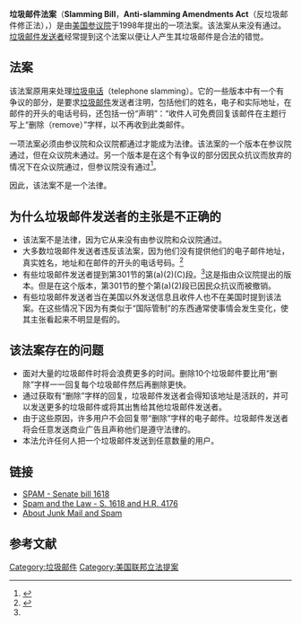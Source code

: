 '''垃圾邮件法案'''（'''Slamming Bill'''，'''Anti-slamming Amendments Act'''（反垃圾邮件修正法），{{USBill|105|S|1618}}）是由[[美国参议院|美国参议院]]于1998年提出的一项法案。该法案从来没有通过。[[垃圾邮件|垃圾邮件发送者]]经常提到这个法案以便让人产生其垃圾邮件是合法的错觉。

==法案==

该法案原用来处理[[垃圾电话|垃圾电话]]（telephone slamming）。它的一些版本中有一个有争议的部分，是要求[[垃圾邮件|垃圾邮件]]发送者注明，包括他们的姓名，电子和实际地址，在邮件的开头的电话号码，还包括一份“声明”：“收件人可免费回复该邮件在主题行写上“删除（remove）”字样，以不再收到此类邮件。

一项法案必须由参议院和众议院都通过才能成为法律。该法案的一个版本在参议院通过，但在众议院未通过。另一个版本是在这个有争议的部分因民众抗议而放弃的情况下在众议院通过，但参议院没有通过<ref>{{Cite web |url=http://www.wired.com/news/politics |title=/0,1283,14146,00.html Wired.com |accessdate=2010-02-07 |archive-date=2008-08-21 |archive-url=https://web.archive.org/web/20080821165703/http://www.wired.com/news/politics/ |dead-url=no }}</ref>。

因此，该法案不是一个法律。

== 为什么垃圾邮件发送者的主张是不正确的==

*该法案不是法律，因为它从来没有由参议院和众议院通过。
*大多数垃圾邮件发送者违反该法案，因为他们没有提供他们的电子邮件地址，真实姓名，地址和在邮件的开头的电话号码。<ref name=spam1618>{{Cite web |url=http://www.mailmsg.com/SPAM_1618.htm |title=SPAM - Senate Bill 1618<!-- Bot generated title --> |accessdate=2010-02-07 |archive-date=2006-10-29 |archive-url=https://web.archive.org/web/20061029122246/http://www.mailmsg.com/SPAM_1618.htm |dead-url=no }}</ref>
*有些垃圾邮件发送者提到第301节的第(a)(2)(C)段。<ref name=spam1618 />这是指由众议院提出的版本。但是在这个版本，第301节的整个第(a)(2)段已因民众抗议而被撤销。
*有些垃圾邮件发送者当在美国以外发送信息且收件人也不在美国时提到该法案。在这些情况下因为有类似于“国际管制”的东西通常使事情会发生变化，使其主张看起来不明显是假的。

== 该法案存在的问题==

*面对大量的垃圾邮件时将会浪费更多的时间。删除10个垃圾邮件要比用“删除”字样一一回复每个垃圾邮件然后再删除更快。
*通过获取有“删除”字样的回复，垃圾邮件发送者会得知该地址是活跃的，并可以发送更多的垃圾邮件或将其出售给其他垃圾邮件发送者。
*由于这些原因，许多用户不会回复带“删除”字样的电子邮件。垃圾邮件发送者将会任意发送商业广告且声称他们是遵守法律的。
* 本法允许任何人把一个垃圾邮件发送到任意数量的用户。

==链接==

* [https://web.archive.org/web/20061029122246/http://www.mailmsg.com/SPAM_1618.htm SPAM - Senate bill 1618]
* [http://www.jamesshuggins.com/h/tek1/spam_and_law.htm Spam and the Law - S. 1618 and H.R. 4176]{{Wayback|url=http://www.jamesshuggins.com/h/tek1/spam_and_law.htm |date=20100201100636 }}
* [http://public.swbell.net/faq/spam.html#illegal About Junk Mail and Spam]{{Wayback|url=http://public.swbell.net/faq/spam.html#illegal |date=19991006084249 }}

==参考文献==
{{Reflist|2}}

[[Category:垃圾邮件|Category:垃圾邮件]]
[[Category:美国联邦立法提案|Category:美国联邦立法提案]]
